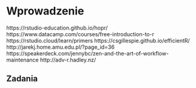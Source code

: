 # Wprowadzenie {#wprowadzenie}

<!-- akapit o złożoności -->

<!-- why we code? -->
<!-- cost of reproduction! (economy) -->
<!-- money, money, money -->
<!-- reproducibility -->

<!-- group work -->

<!-- https://csgillespie.github.io/efficientR/collaboration.html#coding-style -->
<!-- There are, however, general principles that most programmers agree on, such as: -->

<!--     Use modular code; -->
<!--     Comment your code; -->
<!--     Don’t Repeat Yourself (DRY); -->
<!--     Be concise, clear and consistent. -->

<!-- why r (https://adv-r.hadley.nz/introduction.html)-->



<!-- gdzie zdobyć wiedzę (online resources) -->

<!-- akapit o inspiracjach -->
https://rstudio-education.github.io/hopr/
https://www.datacamp.com/courses/free-introduction-to-r
https://rstudio.cloud/learn/primers
https://csgillespie.github.io/efficientR/
http://jarekj.home.amu.edu.pl/?page_id=36
https://speakerdeck.com/jennybc/zen-and-the-art-of-workflow-maintenance
http://adv-r.hadley.nz/

## Zadania
